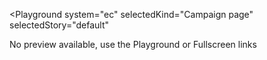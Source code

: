 
<Playground
  system="ec"
  selectedKind="Campaign page"
  selectedStory="default"
>
No preview available, use the Playground or Fullscreen links
</Playground>
